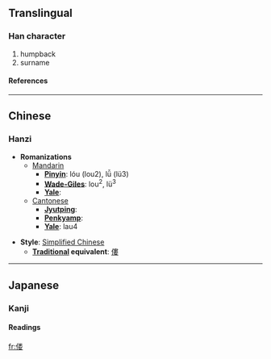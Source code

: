 {{see|僂}}

==Translingual==
===Han character===
{{Han char|rad=人|as=09|sn=11|four=|canj=人火木女 (OFDV)}}
# humpback
# surname
====References====
{{Han ref|kx=0112.071|dkj=00924|dj=0239.140|hdz=10195.020|uh=507B|ud=20603}}
----

==Chinese==
===Hanzi===


* '''Romanizations'''
** [[Mandarin]]
*** '''[[Pinyin]]''': lóu (lou2), lǚ (lü3)
*** '''[[Wade-Giles]]''': lou<sup>2</sup>, lü<sup>3</sup>
*** '''[[Yale]]''': 
**[[Cantonese]]
***'''[[Jyutping]]''':
***'''[[Penkyamp]]''': 
***'''[[Yale]]''': lau4

* '''Style''': [[Simplified Chinese]] 
** '''[[Traditional Chinese|Traditional]] equivalent''': [[僂]]


----
==Japanese==
===Kanji===
{{ja-kanji|grade=|rs=人09}}
====Readings====
{{ja-readings|on=[[ろう]] (rō)|kun=}}




[[fr:偻]]
